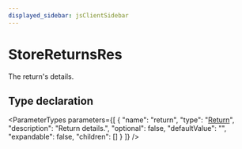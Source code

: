 ```yaml
---
displayed_sidebar: jsClientSidebar
---
```



# StoreReturnsRes

The return's details.

## Type declaration

<ParameterTypes parameters={[
  {
    "name": "return",
    "type": "[Return](../classes/internal.Return.mdx)",
    "description": "Return details.",
    "optional": false,
    "defaultValue": "",
    "expandable": false,
    "children": []
  }
]} />
